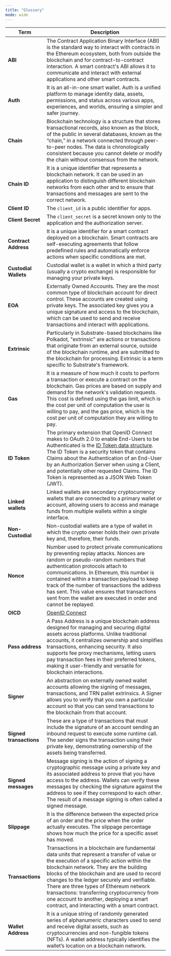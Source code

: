 ```yaml
---
title: "Glossary"
mode: wide
---
```


| Term                    | Description                                                                                                                                                                                                                                                                                                                                                                                                                                                               |
| ----------------------- | ------------------------------------------------------------------------------------------------------------------------------------------------------------------------------------------------------------------------------------------------------------------------------------------------------------------------------------------------------------------------------------------------------------------------------------------------------------------------- |
| **ABI**                 | The Contract Application Binary Interface (ABI) is the standard way to interact with contracts in the Ethereum ecosystem, both from outside the blockchain and for contract-to-contract interaction. A smart contract's ABI allows it to communicate and interact with external applications and other smart contracts.                                                                                                                                                   |
| **Auth**                | It is an all-in-one smart wallet. Auth is a unified platform to manage identity data, assets, permissions, and status across various apps, experiences, and worlds, ensuring a simpler and safer journey.                                                                                                                                                                                                                                                                 |
| **Chain**               | Blockchain technology is a structure that stores transactional records, also known as the block, of the public in several databases, known as the “chain,” in a network connected through peer-to-peer nodes. The data is chronologically consistent because you cannot delete or modify the chain without consensus from the network.                                                                                                                                    |
| **Chain ID**            | It is a unique identifier that represents a blockchain network. It can be used in an application to distinguish different blockchain networks from each other and to ensure that transactions and messages are sent to the correct network.                                                                                                                                                                                                                               |
| **Client ID**           | The `client_id` is a public identifier for apps.                                                                                                                                                                                                                                                                                                                                                                                                                          |
| **Client Secret**       | The `client_secret` is a secret known only to the application and the authorization server.                                                                                                                                                                                                                                                                                                                                                                               |
| **Contract Address**    | It is a unique identifier for a smart contract deployed on a blockchain. Smart contracts are self-executing agreements that follow predefined rules and automatically enforce actions when specific conditions are met.                                                                                                                                                                                                                                                   |
| **Custodial Wallets**   | Custodial wallet is a wallet in which a third party (usually a crypto exchange) is responsible for managing your private keys.                                                                                                                                                                                                                                                                                                                                            |
| **EOA**                 | Externally Owned Accounts. They are the most common type of blockchain account for direct control. These accounts are created using private keys. The associated key gives you a unique signature and access to the blockchain, which can be used to send and receive transactions and interact with applications.                                                                                                                                                        |
| **Extrinsic**           | Particularly in Substrate-based blockchains like Polkadot, "extrinsic" are actions or transactions that originate from an external source, outside of the blockchain runtime, and are submitted to the blockchain for processing. Extrinsic is a term specific to Substrate's framework.                                                                                                                                                                                  |
| **Gas**                 | It is a measure of how much it costs to perform a transaction or execute a contract on the blockchain. Gas prices are based on supply and demand for the network's validation requests. This cost is defined using the gas limit, which is the cost per unit of computation the user is willing to pay, and the gas price, which is the cost per unit of computation they are willing to pay.                                                                             |
| **ID Token**            | The primary extension that OpenID Connect makes to OAuth 2.0 to enable End-Users to be Authenticated is the [ID Token data structure](https://openid.net/specs/openid-connect-core-1_0.html#IDToken). The ID Token is a security token that contains Claims about the Authentication of an End-User by an Authorization Server when using a Client, and potentially other requested Claims. The ID Token is represented as a JSON Web Token (JWT).                        |
| **Linked wallets**      | Linked wallets are secondary cryptocurrency wallets that are connected to a primary wallet or account, allowing users to access and manage funds from multiple wallets within a single interface.                                                                                                                                                                                                                                                                         |
| **Non-Custodial**       | Non-custodial wallets are a type of wallet in which the crypto owner holds their own private key and, therefore, their funds.                                                                                                                                                                                                                                                                                                                                             |
| **Nonce**               | Number used to protect private communications by preventing replay attacks. Nonces are random or pseudo-random numbers that authentication protocols attach to communications. In Ethereum, this number is contained within a transaction payload to keep track of the number of transactions the address has sent. This value ensures that transactions sent from the wallet are executed in order and cannot be replayed.                                               |
| **OICD**                | [OpenID Connect](https://auth0.com/docs/authenticate/protocols/openid-connect-protocol#:~:text=OpenID%20Connect%20\(OIDC\)%20is%20an,obtain%20basic%20user%20profile%20information.)                                                                                                                                                                                                                                                                                      |
| **Pass address**        | A Pass Address is a unique blockchain address designed for managing and securing digital assets across platforms. Unlike traditional accounts, it centralizes ownership and simplifies transactions, enhancing security. It also supports fee proxy mechanisms, letting users pay transaction fees in their preferred tokens, making it user-friendly and versatile for blockchain interactions.                                                                          |
| **Signer**              | An abstraction on externally owned wallet accounts allowing the signing of messages, transactions, and TRN pallet extrinsics. A Signer allows you to verify that you own a particular account so that you can send transactions to the blockchain from that account.                                                                                                                                                                                                      |
| **Signed transactions** | These are a type of transactions that must include the signature of an account sending an inbound request to execute some runtime call. The sender signs the transaction using their private key, demonstrating ownership of the assets being transferred.                                                                                                                                                                                                                |
| **Signed messages**     | Message signing is the action of signing a cryptographic message using a private key and its associated address to prove that you have access to the address. Wallets can verify these messages by checking the signature against the address to see if they correspond to each other. The result of a message signing is often called a signed message.                                                                                                                  |
| **Slippage**            | It is the difference between the expected price of an order and the price when the order actually executes. The slippage percentage shows how much the price for a specific asset has moved.                                                                                                                                                                                                                                                                              |
| **Transactions**        | Transactions in a blockchain are fundamental data units that represent a transfer of value or the execution of a specific action within the blockchain network. They are the building blocks of the blockchain and are used to record changes to the ledger securely and verifiable. There are three types of Ethereum network transactions:  transferring cryptocurrency from one account to another, deploying a smart contract, and interacting with a smart contract. |
| **Wallet Address**      | It is a unique string of randomly generated series of alphanumeric characters used to send and receive digital assets, such as cryptocurrencies and non-fungible tokens (NFTs). A wallet address typically identifies the wallet’s location on a blockchain network.                                                                                                                                                                                                      |
